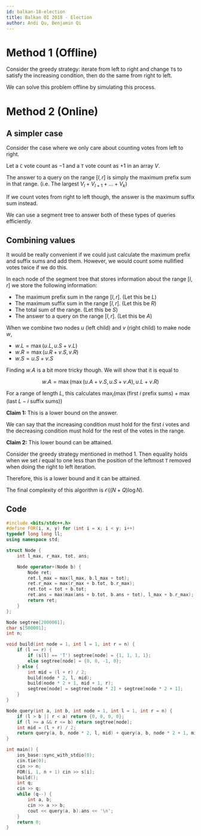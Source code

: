 ```yaml
---
id: balkan-18-election
title: Balkan OI 2018 - Election
author: Andi Qu, Benjamin Qi
---
```


# Method 1 (Offline)

Consider the greedy strategy: iterate from left to right and change `T`s to satisfy the increasing condition, then do the same from right to left.

We can solve this problem offline by simulating this process.

<IncompleteSection />

# Method 2 (Online)

## A simpler case

Consider the case where we only care about counting votes from left to right.

Let a `C` vote count as $-1$ and a `T` vote count as $+1$ in an array $V$.

The answer to a query on the range $[l, r]$ is simply the maximum prefix sum in that range. (i.e. The largest $V_l + V_{l + 1} + \dots + V_k$)

If we count votes from right to left though, the answer is the maximum suffix sum instead.

We can use a segment tree to answer both of these types of queries efficiently.

## Combining values

It would be really convenient if we could just calculate the maximum prefix and suffix sums and add them. However, we would count some nullified votes twice if we do this.

In each node of the segment tree that stores information about the range $[l, r]$ we store the following information:

- The maximum prefix sum in the range $[l, r]$. (Let this be $L$)
- The maximum suffix sum in the range $[l, r]$. (Let this be $R$)
- The total sum of the range. (Let this be $S$)
- The answer to a query on the range $[l, r]$. (Let this be $A$)

When we combine two nodes $u$ (left child) and $v$ (right child) to make node $w$,

- $w.L = \max(u.L, u.S + v.L)$
- $w.R = \max(u.R + v.S, v.R)$
- $w.S = u.S + v.S$

Finding $w.A$ is a bit more tricky though. We will show that it is equal to

$$
w.A=\max(\max(u.A + v.S, u.S + v.A), u.L + v.R)
$$

For a range of length $L$, this calculates $\max_i\left(\max(\text{first }i\text{ prefix sums})+\max(\text{last }L-i\text{ suffix sums})\right)$

**Claim 1:** This is a lower bound on the answer.

We can say that the increasing condition must hold for the first $i$ votes and the decreasing condition must hold for the rest of the votes in the range.

**Claim 2:** This lower bound can be attained.

Consider the greedy strategy mentioned in method 1. Then equality holds when we set $i$ equal to one less than the position of the leftmost `T` removed when doing the right to left iteration.

Therefore, this is a lower bound and it can be attained.

The final complexity of this algorithm is $\mathcal{O}((N + Q) \log N)$.

## Code

```cpp
#include <bits/stdc++.h>
#define FOR(i, x, y) for (int i = x; i < y; i++)
typedef long long ll;
using namespace std;

struct Node {
    int l_max, r_max, tot, ans;

    Node operator+(Node b) {
        Node ret;
        ret.l_max = max(l_max, b.l_max + tot);
        ret.r_max = max(r_max + b.tot, b.r_max);
        ret.tot = tot + b.tot;
        ret.ans = max(max(ans + b.tot, b.ans + tot), l_max + b.r_max);
        return ret;
    }
};

Node segtree[2000001];
char s[500001];
int n;

void build(int node = 1, int l = 1, int r = n) {
    if (l == r) {
        if (s[l] == 'T') segtree[node] = {1, 1, 1, 1};
        else segtree[node] = {0, 0, -1, 0};
    } else {
        int mid = (l + r) / 2;
        build(node * 2, l, mid);
        build(node * 2 + 1, mid + 1, r);
        segtree[node] = segtree[node * 2] + segtree[node * 2 + 1];
    }
}

Node query(int a, int b, int node = 1, int l = 1, int r = n) {
    if (l > b || r < a) return {0, 0, 0, 0};
    if (l >= a && r <= b) return segtree[node];
    int mid = (l + r) / 2;
    return query(a, b, node * 2, l, mid) + query(a, b, node * 2 + 1, mid + 1, r);
}

int main() {
    ios_base::sync_with_stdio(0);
    cin.tie(0);
    cin >> n;
    FOR(i, 1, n + 1) cin >> s[i];
    build();
    int q;
    cin >> q;
    while (q--) {
        int a, b;
        cin >> a >> b;
        cout << query(a, b).ans << '\n';
    }
    return 0;
}
```
